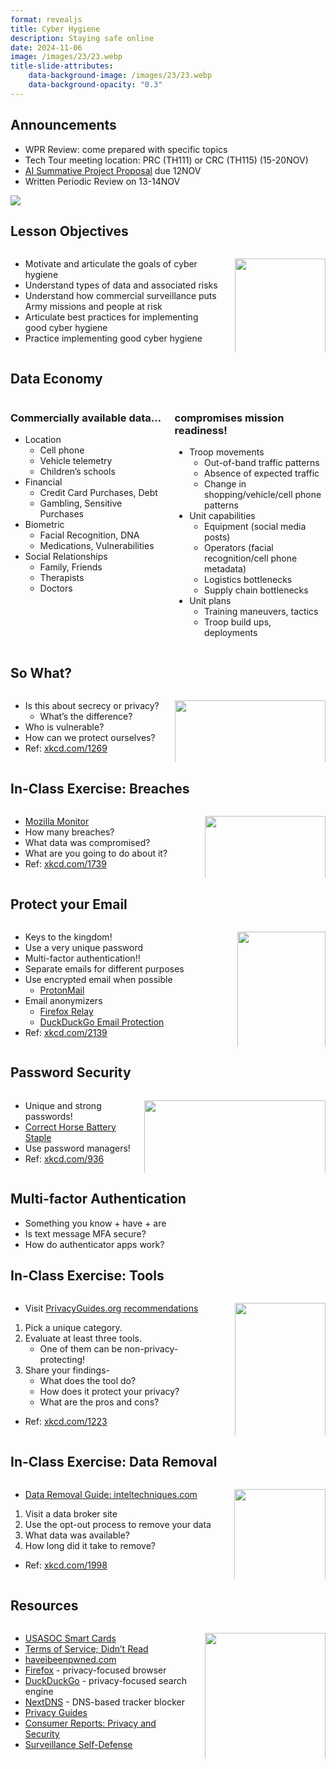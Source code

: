 ```yaml
---
format: revealjs
title: Cyber Hygiene
description: Staying safe online
date: 2024-11-06
image: /images/23/23.webp
title-slide-attributes:
    data-background-image: /images/23/23.webp
    data-background-opacity: "0.3"
---
```


## Announcements {data-background-image="/images/23/23.webp" data-background-opacity="0.2"}

- WPR Review: come prepared with specific topics
- Tech Tour meeting location: PRC (TH111) or CRC (TH115) (15-20NOV)
- [AI Summative Project Proposal](https://westpoint.instructure.com/courses/7068/assignments/160503) due 12NOV
- Written Periodic Review on 13-14NOV

![](/images/agenda-block-3.png)


## Lesson Objectives {data-background-image="/images/23/23.webp" data-background-opacity="0.1"}

:::: {.columns}
::: {.column width=70%}
- Motivate and articulate the goals of cyber hygiene
- Understand types of data and associated risks
- Understand how commercial surveillance puts Army missions and people at risk
- Articulate best practices for implementing good cyber hygiene
- Practice implementing good cyber hygiene
:::
::: {.column width=30%}
![](https://imgs.xkcd.com/comics/customer_rewards.png){width="100%"}
[xkcd.com/2006](https://xkcd.com/2006/)
:::
::::


## Data Economy {.smaller}

:::: {.columns}
::: {.column width=50%}
### Commercially available data...

- Location
    - Cell phone
    - Vehicle telemetry
    - Children's schools

- Financial
    - Credit Card Purchases, Debt
    - Gambling, Sensitive Purchases

- Biometric
    - Facial Recognition, DNA
    - Medications, Vulnerabilities

- Social Relationships
    - Family, Friends
    - Therapists
    - Doctors
:::
::: {.column width=50%}
### compromises mission readiness!

- Troop movements
    - Out-of-band traffic patterns
    - Absence of expected traffic
    - Change in shopping/vehicle/cell phone patterns

- Unit capabilities
    - Equipment (social media posts)
    - Operators (facial recognition/cell phone metadata)
    - Logistics bottlenecks
    - Supply chain bottlenecks

- Unit plans
    - Training maneuvers, tactics
    - Troop build ups, deployments
:::
::::


## So What? {timing=120}

:::: {.columns}
::: {.column width=50%}
- Is this about secrecy or privacy?
    - What's the difference?
- Who is vulnerable?
- How can we protect ourselves?
- Ref: [xkcd.com/1269](https://xkcd.com/1269/)
:::
::: {.column width=50%}
![](https://imgs.xkcd.com/comics/privacy_opinions.png){width="100%"}
:::
::::


## In-Class Exercise: Breaches {timing=600}

:::: {.columns}
::: {.column width=60%}
- [Mozilla Monitor](https://monitor.mozilla.org/)
- How many breaches?
- What data was compromised?
- What are you going to do about it?
- Ref: [xkcd.com/1739](https://xkcd.com/1739/)
:::
::: {.column width=40%}
![](https://imgs.xkcd.com/comics/fixing_problems.png){width="100%"}
:::
::::


## Protect your Email {timing=120}

:::: {.columns}
::: {.column width=60%}
- Keys to the kingdom!
- Use a very unique password
- Multi-factor authentication!!
- Separate emails for different purposes
- Use encrypted email when possible
    - [ProtonMail](https://proton.me/mail)
- Email anonymizers
    - [Firefox Relay](https://relay.firefox.com/)
    - [DuckDuckGo Email Protection](https://duckduckgo.com/email/)
- Ref: [xkcd.com/2139](https://xkcd.com/2139/)
:::
::: {.column width=20%}
![](https://imgs.xkcd.com/comics/email_settings.png){width="100%"}
:::
::::


## Password Security {timing=120}

:::: {.columns}
::: {.column width=40%}
- Unique and strong passwords!
- [Correct Horse Battery Staple](https://correcthorse.pw/)
- Use password managers!
- Ref: [xkcd.com/936](https://xkcd.com/936/)
:::
::: {.column width=60%}
![](https://imgs.xkcd.com/comics/password_strength.png){width="100%"}
:::
::::


## Multi-factor Authentication {timing=120}

- Something you know + have + are
- Is text message MFA secure?
- How do authenticator apps work?


## In-Class Exercise: Tools {timing=600}

:::: {.columns}
::: {.column width=70%}
- Visit [PrivacyGuides.org recommendations](https://www.privacyguides.org/en/tools/)
1. Pick a unique category.
1. Evaluate at least three tools.
    - One of them can be non-privacy-protecting!
1. Share your findings-
    - What does the tool do?
    - How does it protect your privacy?
    - What are the pros and cons?
- Ref: [xkcd.com/1223](https://xkcd.com/1223/)
:::
::: {.column width=30%}
![](https://imgs.xkcd.com/comics/dwarf_fortress.png){width="100%"}
:::
::::


## In-Class Exercise: Data Removal {timing=600}

:::: {.columns}
::: {.column width=65%}
- [Data Removal Guide: inteltechniques.com](https://inteltechniques.com/workbook.html)
1. Visit a data broker site
1. Use the opt-out process to remove your data
1. What data was available?
1. How long did it take to remove?
- Ref: [xkcd.com/1998](https://xkcd.com/1998/)
:::
::: {.column width=27%}
![](https://imgs.xkcd.com/comics/gdpr.png){width="100%"}
:::
::::


## Resources {timing=600}

:::: {.columns}
::: {.column width=60%}
- [USASOC Smart Cards](https://www.soc.mil/IdM/publications/IdMpubs.html)
- [Terms of Service; Didn't Read](https://tosdr.org/)
- [haveibeenpwned.com](https://haveibeenpwned.com/)
- [Firefox](https://www.mozilla.org/en-US/firefox/) - privacy-focused browser
- [DuckDuckGo](https://duckduckgo.com/privacy) - privacy-focused search engine
- [NextDNS](https://nextdns.io/) - DNS-based tracker blocker
- [Privacy Guides](https://www.privacyguides.org/)
- [Consumer Reports: Privacy and Security](https://www.consumerreports.org/digital-security-privacy/)
- [Surveillance Self-Defense](https://ssd.eff.org/)
:::
::: {.column width=40%}
![](https://imgs.xkcd.com/comics/perspective.png){width="100%"}
[xkcd.com/198](https://xkcd.com/198/)
:::
::::